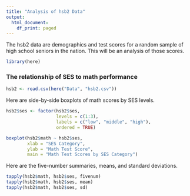 ---
title: "Analysis of hsb2 Data"
output:
  html_document:
    df_print: paged
---

The hsb2 data are demographics and test scores for a random sample of high
school seniors in the nation. This will be an analysis of those scores.

```{r include=FALSE}
library(here)
```

### The relationship of SES to math performance

```{r include=FALSE}
hsb2 <- read.csv(here("Data", "hsb2.csv"))
```

Here are side-by-side boxplots of math scores by SES levels.

```{r echo=FALSE}
hsb2$ses <- factor(hsb2$ses,
                   levels = c(1:3),
                   labels = c("low", "middle", "high"),
                   ordered = TRUE)

boxplot(hsb2$math ~ hsb2$ses,
        xlab = "SES Category",
        ylab = "Math Test Score",
        main = "Math Test Scores by SES Category")
```

Here are the five-number summaries, means, and standard deviations.

```{r echo=FALSE}
tapply(hsb2$math, hsb2$ses, fivenum)
tapply(hsb2$math, hsb2$ses, mean)
tapply(hsb2$math, hsb2$ses, sd)
```

